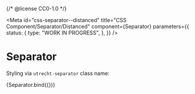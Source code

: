 {/* @license CC0-1.0 */}


<Meta
  id="css-separator--distanced"
  title="CSS Component/Separator/Distanced"
  component={Separator}
  parameters={{
    status: {
      type: "WORK IN PROGRESS",
    },
  }}
/>

# Separator

Styling via `utrecht-separator` class name:

<Canvas>
  <Story
    name="Distanced"
    args={{
      distanced: true,
    }}
  >
    {Separator.bind({})}
  </Story>
</Canvas>
